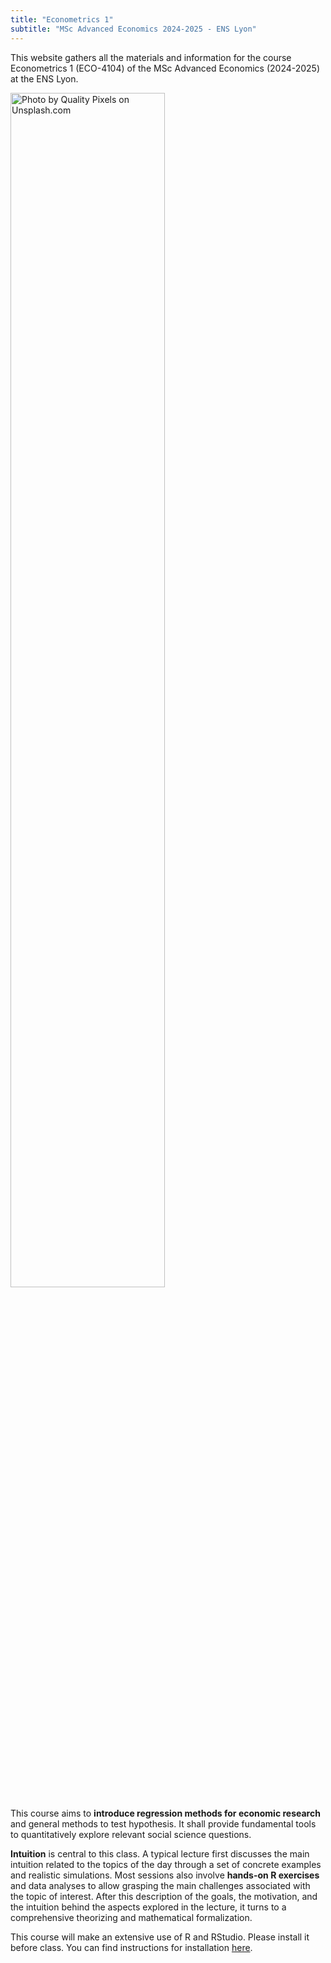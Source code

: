 ```yaml
---
title: "Econometrics 1"
subtitle: "MSc Advanced Economics 2024-2025 - ENS Lyon"
---
```


This website gathers all the materials and information for the course Econometrics 1 (ECO-4104) of the MSc Advanced Economics (2024-2025) at the ENS Lyon.

![](images/toolbox.jpg "Photo by Quality Pixels on Unsplash.com"){fig-align="center" width="70%"}

This course aims to **introduce regression methods for economic research ** and general methods to test hypothesis. It shall provide fundamental tools to quantitatively explore relevant social science questions.

**Intuition** is central to this class. A typical lecture first discusses the main intuition related to the topics of the day through a set of concrete examples and realistic simulations. Most sessions also involve **hands-on R exercises** and data analyses to allow grasping the main challenges associated with the topic of interest. After this description of the goals, the motivation, and the intuition behind the aspects explored in the lecture, it turns to a comprehensive theorizing and mathematical formalization.

::: callout-important
This course will make an extensive use of R and RStudio. Please install it before class. You can find instructions for installation [here](https://r4ds.hadley.nz/intro#prerequisites).
:::
